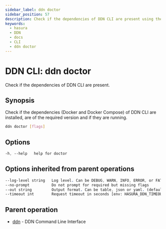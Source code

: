 ```yaml
---
sidebar_label: ddn doctor
sidebar_position: 57
description: Check if the dependencies of DDN CLI are present using the DDN CLI
keywords:
  - hasura
  - DDN
  - docs
  - CLI
  - ddn doctor
---
```


# DDN CLI: ddn doctor

Check if the dependencies of DDN CLI are present.

## Synopsis

Check if the dependencies (Docker and Docker Compose) of DDN CLI are installed, are of the required version and if they are running.

```bash
ddn doctor [flags]
```

## Options

```sass
-h, --help   help for doctor
```

## Options inherited from parent operations

```sass
--log-level string   Log level. Can be DEBUG, WARN, INFO, ERROR, or FATAL. (default "INFO")
--no-prompt          Do not prompt for required but missing flags
--out string         Output format. Can be table, json or yaml. (default "table")
--timeout int        Request timeout in seconds [env: HASURA_DDN_TIMEOUT] (default 100)
```

## Parent operation

- [ddn](/reference/cli/commands/ddn) - DDN Command Line Interface
